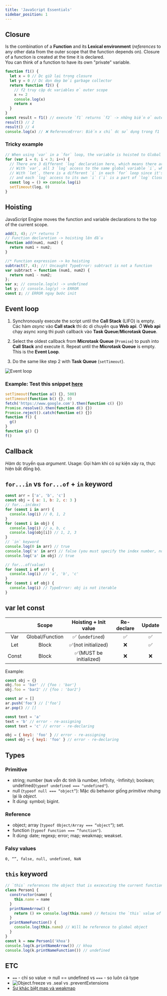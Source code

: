 ```yaml
---
title: 'JavaScript Essentials'
sidebar_position: 1
---
```


## Closure

Is the combination of a **Function** and its **Lexical environment** (_references_ to any other data from the outer scope that the function depends on). Closure of a function is created at the time it is declared.  
You can think of a function to have its own "private" variable.

```js
function f1() {
  let x = 0 // Dc giữ lại trong closure
  let y = 0 // Dc dọn dẹp bởi garbage collector
  return function f2() {
    // f2 truy cập dc variables ở outer scope
    x += 2
    console.log(x)
    return x
  }
}
const result = f1() // execute `f1` returns `f2` -> những biến ở outer scope của f2 sẽ dc giữ lại.
result() // 2
result() // 4
console.log(x) // ❌ ReferenceError: Biến x chỉ dc sử dụng trong f1
```

### Tricky example

```js
// When using `var` in a `for` loop, the variable is hoisted to Global Scope.
for (var i = 0; i < 3; i++) {
  // There are 3 different `log` declaration here, which means there are 3 different Closures
  // With `var`, all 3 `log` access to the same global variable `i`, which after the loop, is 3.
  // With `let`, there is a different `i` in each `for` loop since it's Block Scope
  // and each `log` access to its own `i` (`i` is a part of `log` Closure).
  const log = () => console.log(i)
  setTimeout(log, 0)
}
```

## Hoisting

JavaScript Engine moves the function and variable declarations to the top of the current scope.

```js
add(3, 4); //* returns 7
// Function declaretion -> hoisting lên đầu
function add(num1, num2) {
  return num1 + num2;
}

//* Function expression -> ko hoisting
subtract(7, 4); //! Uncaught TypeError: subtract is not a function
var subtract = function (num1, num2) {
  return num1 - num2;
};
var x; // console.log(x) -> undefined
let y; // console.log(y) -> ERROR
const z; // ERROR ngay bước init
```

## Event loop

1. Synchronously execute the script until the **Call Stack** (LIFO) is empty. Các hàm _async_ vào **Call stack** thì dc di chuyển qua **Web api**. Ở **Web api** chạy async xong thì push callback vào **Task Queue**/**Microtask Queue**.

2. Select the oldest callback from **Microtask Queue** (`Promise`) to push into **Call Stack** and execute it. Repeat until the **Microtask Queue** is empty. This is the **Event Loop**.

3. Do the same like step 2 with **Task Queue** (`setTimeout`).

![Event loop](https://i.imgur.com/E1AuR7A.png)

### Example: Test this snippet [here](https://www.jsv9000.app/)

```js
setTimeout(function a() {}, 500)
setTimeout(function b() {}, 0)
fetch('https://www.google.com').then(function c() {})
Promise.resolve().then(function d() {})
Promise.reject().catch(function e() {})
function f() {
  g()
}
function g() {}
f()
```

## Callback

_Hàm_ dc truyền qua _argument_.
Usage: Gọi hàm khi có sự kiện xảy ra, thực hiện bất đồng bộ.

## `for...in` vs `for...of` + `in` keyword

```js
const arr = ['a', 'b', 'c']
const obj = { a: 1, b: 2, c: 3 }
// for...in(dex)
for (const i in arr) {
  console.log(i) // 0, 1, 2
}
for (const i in obj) {
  console.log(i) // a, b, c
  console.log(obj[i]) // 1, 2, 3
}
// `in` keyword
console.log(0 in arr) // true
console.log('a' in arr) // false (you must specify the index number, not the value at that index)
console.log('a' in obj) // true

// for...of(value)
for (const i of arr) {
  console.log(i) // 'a', 'b', 'c'
}
for (const i of obj) {
  console.log(i) // TypeError: obj is not iterable
}
```

## var let const

|       |      Scope      |  Hoisting + Init value  | Re-declare | Update |
| :---: | :-------------: | :---------------------: | :--------: | :----: |
|  Var  | Global/Function |    ✅ (`undefined`)     |     ✅     |   ✅   |
|  Let  |      Block      |   ✅(not initialized)   |     ❌     |   ✅   |
| Const |      Block      | ✅(MUST be initialized) |     ❌     |   ❌   |

Example:

```js
const obj = {}
obj.foo = 'bar' // {foo : 'bar'}
obj.foo = 'bar2' // {foo : 'bar2'}

const ar = []
ar.push('foo') // ['foo']
ar.pop() // []
```

```js
const text = 'a'
text = 'b' // error - re-assigning
const text = 'c' // error - re-declaring

obj = { key1: 'foo' } // error - re-assigning
const obj = { key1: 'foo' } // error - re-declaring
```

## Types

### Primitive

- string; number (`NaN` _vẫn_ đc tính là number, Infinity, -Infinity); boolean; undefined(`typeof undefined === "undefined"`).
- null (`typeof null === “object”`): Mặc dù behavior giống _primitive_ nhưng lại là _object_.
- Ít dùng: symbol; bigint.

### Reference

- object; array (`typeof Object/Array === “object”`); set.
- function (`typeof Function === “function"`).
- Ít dùng: date; regexp; error; map; weakmap; weakset.

### Falsy values

`0, “”, false, null, undefined, NaN`

## `this` keyword

```js
// `this` references the object that is excecuting the current function
class Person1 {
  constructor(name) {
    this.name = name
  }
  printNameArrow() {
    return () => console.log(this.name) // Retains the `this` value of the function's lexical environment
  }
  printNameFunction() {
    console.log(this.name) // Will be reference to global object
  }
}
const k = new Person1('khoa')
console.log(k.printNameArrow()) // khoa
console.log(k.printNameFunction()) // undefined
```

## ETC

- `==` - chỉ so value &rarr; null == undefined vs `===` - so luôn cả type
- ![Object.freeze vs .seal vs .preventExtensions ](https://imgur.com/SsK9doN.png)
- [Sự khác biệt map và weakmap](https://kieblog.vn/javascript-su-khac-biet-map-va-weakmap/)
